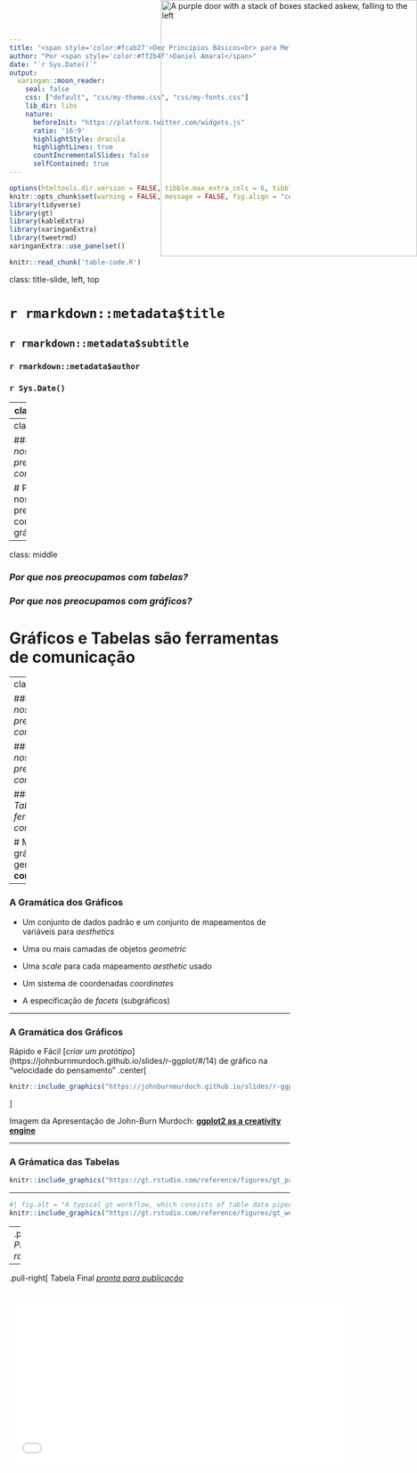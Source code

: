 ```yaml
---
title: "<span style='color:#fcab27'>Dez Princípios Básicos<br> para Melhores Tabelas</span>"
author: "Por <span style='color:#ff2b4f'>Daniel Amaral</span>"
date: "`r Sys.Date()`"
output:
  xaringan::moon_reader:
    seal: false
    css: ["default", "css/my-theme.css", "css/my-fonts.css"]
    lib_dir: libs
    nature:
      beforeInit: "https://platform.twitter.com/widgets.js"
      ratio: '16:9'
      highlightStyle: dracula
      highlightLines: true
      countIncrementalSlides: false
      selfContained: true
---
```


```r
options(htmltools.dir.version = FALSE, tibble.max_extra_cols = 6, tibble.width = 60)
knitr::opts_chunk$set(warning = FALSE, message = FALSE, fig.align = "center", dpi = 700)
library(tidyverse)
library(gt)
library(kableExtra)
library(xaringanExtra)
library(tweetrmd)
xaringanExtra::use_panelset()

```

```r
knitr::read_chunk('table-code.R')
```

class: title-slide, left, top

# `r rmarkdown::metadata$title`

## `r rmarkdown::metadata$subtitle`

### `r rmarkdown::metadata$author` 

### `r Sys.Date()`

<div style = "position: absolute;top: 0px;right: 0;"><img src="https://images.unsplash.com/photo-1570554886111-e80fcca6a029?ixlib=rb-1.2.1&ixid=MnwxMjA3fDB8MHxwaG90by1wYWdlfHx8fGVufDB8fHx8&auto=format&fit=crop&w=1587&q=80" alt="A purple door with a stack of boxes stacked askew, falling to the left" width="460"></img></div>

---
class: middle

# Por que nos preocupamos com tabelas?

---
class: middle

### *Por que nos preocupamos com tabelas?*

# Por que nos preocupamos com gráficos? 

---
class: middle

### *Por que nos preocupamos com tabelas?*  

### *Por que nos preocupamos com gráficos?*  

# Gráficos e Tabelas são ferramentas de **comunicação**

---
class: middle

### *Por que nos preocupamos com tabelas?*  

### *Por que nos preocupamos com gráficos?*  

### *Gráficos e Tabelas são ferramentas de comunicação*

# Melhores gráficos/tabelas geram **melhor comunicação**

---

### A **Gramática** dos Gráficos

* Um conjunto de dados padrão e um conjunto de mapeamentos de variáveis para *aesthetics*

* Uma ou mais camadas de objetos *geometric*

* Uma *scale* para cada mapeamento *aesthetic* usado

* Um sistema de coordenadas *coordinates*

* A especificação de *facets* (subgráficos) 

---

### A **Gramática** dos Gráficos

Rápido e Fácil [*criar um protótipo*] (https://johnburnmurdoch.github.io/slides/r-ggplot/#/14) de gráfico na "velocidade do pensamento" 
.center[
```r
knitr::include_graphics("https://johnburnmurdoch.github.io/slides/r-ggplot/football-tide-2.png")
```
]

Imagem da Apresentação de John-Burn Murdoch: [**ggplot2 as a creativity engine**](https://johnburnmurdoch.github.io/slides/r-ggplot/#/)  

---

### A **Grámatica** das Tabelas

```r
knitr::include_graphics("https://gt.rstudio.com/reference/figures/gt_parts_of_a_table.svg")
```

---

```r
#| fig.alt = "A typical gt workflow, which consists of table data piped into a gt object that is modified with gt API functions and outputs as a gt table, typically as HTML."
knitr::include_graphics("https://gt.rstudio.com/reference/figures/gt_workflow_diagram.svg")
```

--
.pull-left[
*Prototipagem rápida*
```r
mtcars %>% 
  select(cyl:wt) %>% 
  head() %>% 
  gt() %>% 
  gt::as_raw_html()
```
]

--

.pull-right[
Tabela Final [*pronta para publicação*](https://johnburnmurdoch.github.io/slides/r-ggplot/#/34)  
```r
```

<iframe id="publicationQuality" src="tables/publication-quality.html" width="600" height="300"  frameborder="0">
]

---
# Casos de Uso

```r
```

<iframe id="fewTable" src="tables/few-table-rule.html" width="1000" height="1000"  frameborder="0">

---
# Alguns Exemplos

```r
```

<iframe id="fewTableEx" src="tables/few-table-ex.html" width="1000" height="650"  frameborder="0" style="-webkit-transform:scale(0.75);-moz-transform-scale(0.75);position:absolute;top:70px;">

---

class: inverse, center, middle

# 10 Princípios Básicos para Melhores Tabelas

---

### Créditos

```r
include_tweet(
  "https://twitter.com/jschwabish/status/1290323581881266177",
  plain = TRUE
)
```

---

### Créditos

```r
include_tweet(
  "https://twitter.com/thomas_mock/status/1458814581900517378",
  plain = TRUE
)
```

---

### Princípio 1: Separe o Cabeçalho do Corpo da Tabela

.center[
<iframe id="potato-tab" src="tables/potato-tab.html" width="450" height="600"  frameborder="0">
]

---

### Princípio 1: Separe o Cabeçalho do Corpo da Tabela

.center[
<iframe id="potato-tab" src="tables/hot-potato.html" width="450" height="600"  frameborder="0">
]

---

### Princípio 2: Use divisórias sutis em vez de linhas de grade pesadas

.center[
<iframe id="potato-tab" src="tables/rule2-bad.html" width="1000" height="600"  frameborder="0">
]

---

### Princípio 2: Use divisórias sutis em vez de linhas de grade pesadas

.center[
<iframe id="potato-tab" src="tables/rule2-good.html" width="1000" height="600"  frameborder="0">
]

---

### Princípio 3: Alinhe Números à Direita

Nesse caso, alinhamos os números à direita e, de preferência, escolhemos fontes mono-espaçadas ou alinhadas numericamente, evitando fontes "antigas" que têm números com posicionamento horizontal variável. 


---

### 3. Comparando os Alinhamentos

.center[
<iframe id="potato-tab" src="tables/rule3-align.html" width="1000" height="600"  frameborder="0">
]

---

### 3. Adendos ao Alinhamento

Ao alinhar texto de comprimento igual (longo ou muito curto), o alinhamento central do texto pode ser preciso ou até preferível. Por exemplo, um texto muito curto com um cabeçalho longo pode ser mais adequado para alinhamento ao centro. Texto de comprimento igual pode ser centralizado sem afetar negativamente a capacidade de leitura rápida.

.center[
<iframe id="rule3AddBad" src="tables/rule3-add-bad.html" width="450" height="600"  frameborder="0">
]

---
### 3. Adendos ao Alinhamento

Ao alinhar texto de comprimento igual (longo ou muito curto), o alinhamento central do texto pode ser preciso ou até preferível. Por exemplo, um texto muito curto com um cabeçalho longo pode ser mais adequado para alinhamento ao centro. Texto de comprimento igual pode ser centralizado sem afetar negativamente a capacidade de leitura rápida.

.center[
<iframe id="rule3AddGood" src="tables/rule3-add-good.html" width="450" height="600"  frameborder="0">
]

---

### 3. Escolha Cuidadosamente as Fontes do Texto

.center[
<iframe id="fontTab" src="tables/font-tab.html" width="450" height="600"  frameborder="0">
]

---

### Princípio 4: Alinhe Textos à Esquerda

Para textos/frases, é normalmente mais apropriado alinhar à esquerda. Isso permite que seus olhos facilmente acompanhem o texto curto e longo verticalmente.

.center[
<iframe id="alignTabHeads" src="tables/rule4-tab.html" width="950" height="600"  frameborder="0">
]

---

### Princípio 5: Selecione o Nível Apropriado de Precisão nos Números

Embora às vezes você possa justificar o aumento de casas decimais, geralmente 1 ou 2 é o suficiente.

.center[
<iframe id="precision" src="tables/rule5-tab.html" width="950" height="600"  frameborder="0">
]

---

### Princípio 6: Guie seu Leitor com Espaços

Pense em como você deseja guiar o leitor - vertical ou horizontalmente.

.center[
<iframe id="spaceTall" src="tables/rule6-tall.html" width="950" height="600"  frameborder="0">
]

---

### Princípio 6: Guie seu Leitor com Espaços

Pense em como você deseja guiar o leitor - vertical ou horizontalmente.

.center[
<iframe id="spaceWide" src="tables/rule6-wide.html" width="950" height="600"  frameborder="0">
]

---

### Princípio 7: Evite a Repetição de Unidade

.center[
<iframe id="repUnits" src="tables/rep-units.html" width="950" height="600"  frameborder="0">
]

---

### Princípio 7: Evite a Repetição de Unidade

Você pode aplicar o símbolo da unidade apenas na primeira linha, por exemplo.

.center[
<iframe id="repUnits" src="tables/units.html" width="950" height="600"  frameborder="0">
]

---

### Princípio 8: Destaque Outliers  

Com grandes tabelas de dados, pode ser útil destacar outliers com cor ou forma.

.center[
<iframe id="highlightOut" src="tables/highlight-out.html" width="1000" height="600"  frameborder="0">
]

---

### Princípio 8: Destaque Outliers  

Com um pouco de cor, podemos nos concentrar claramente nos outliers.

.center[
<iframe id="highlightColor" src="tables/rule8-color.html" width="1000" height="600"  frameborder="0">
]

---

### Princípio 8: Destaque Outliers  

Podemos também utilizar um fundo preenchido em cada célula discrepante.

.center[
<iframe id="highlightFill" src="tables/rule8-fill.html" width="1000" height="600"  frameborder="0">
]
---

### Princípio 9: Agrupe Dados Similares e Aumente o Espaçamento

Aqui, agrupamos categorias semelhantes para facilitar a análise da tabela.

Também podemos aumentar o espaço em branco ou até mesmo remover repetições para aumentar a proporção de dados *vs* tinta.

---

### 9. Mal Exemplo

.center[
<iframe id="rule9Bad" src="tables/rule9-bad.html" width="1000" height="1000"  frameborder="0">
]

---

### 9. Bom Exemplo

.center[
<iframe id="rule9Good" src="tables/rule9-grp.html" width="1000" height="1000"  frameborder="0">
]

---

### Princípio 10: Adicione Visualizações quando Apropriado

Embora a visualização de dados e as tabelas sejam ferramentas diferentes, você pode combiná-las de maneiras inteligentes para envolver ainda mais o leitor. A visualização de dados incorporados pode revelar tendências, enquanto a própria tabela mostra os dados brutos para consulta.


---

### 10. *Sparklines* - Tendências ao longo do tempo

.center[
<iframe id="tabSpark" src="tables/spark-tab.html" width="450" height="600"  frameborder="0">
]

---

### 10. *Sparklines* - Distribuições com densidade

.center[
<iframe id="gtDensity" src="tables/gt-density.html" width="450" height="600"  frameborder="0">
]

---

### 10. Gráficos de Barras

.center[
<iframe id="gtBar" src="tables/bar-plot.html" width="450" height="600"  frameborder="0">
]

---

### 10. Gráficos *Bullet*

.center[
<iframe id="gtBullet" src="tables/gt-bullet.html" width="550" height="600"  frameborder="0">
]

---

### 10. Intervalos de Confiança

.center[
<iframe id="gtCI" src="tables/ci-table.html" width="550" height="600"  frameborder="0">
]

---

### 10. Gráficos de Pontos

.center[
<iframe id="gtGerman" src="tables/german-election.html" width="1000" height="1000"  frameborder="0">
]

---

### 10. *Heatmap*

.center[
<iframe id="gtHeatmap" src="tables/heatmap.html" width="600" height="600"  frameborder="0">
]

---

### 10 Princípios Básicos para Melhores Tabelas

.pull-left[
#### 1. Separe o Cabeçalho do Corpo da Tabela 
#### 2. Use divisórias sutis em vez de linhas de grade pesadas 
#### 3. Alinhe Números à Direita 
#### 4. Alinhe Textos à Esquerda
#### 5. Selecione o Nível Apropriado de Precisão nos Números 
]

.pull-right[
#### 6. Guie seu Leitor com Espaços
#### 7. Evite a Repetição de Unidade
#### 8. Destaque Outliers
#### 9. Agrupe Dados Similares e Aumente o Espaçamento 
#### 10. Adicione Visualizações quando Apropriado
]
